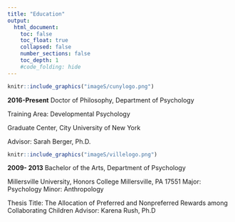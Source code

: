 ```yaml
---
title: "Education"
output:
  html_document:
    toc: false
    toc_float: true
    collapsed: false
    number_sections: false
    toc_depth: 1
    #code_folding: hide
---
```




```r

knitr::include_graphics("imageS/cunylogo.png")
```

**2016-Present**	Doctor of Philosophy, Department of Psychology

Training Area: Developmental Psychology

Graduate Center, City University of New York

Advisor: Sarah Berger, Ph.D.  



```r

knitr::include_graphics("imageS/villelogo.png")
```


**2009- 2013**		Bachelor of the Arts, Department of Psychology 

Millersville University, Honors College
Millersville, PA 17551
Major: Psychology
Minor: Anthropology 

Thesis Title: The Allocation of Preferred and Nonpreferred Rewards among Collaborating Children
Advisor: Karena Rush, Ph.D




